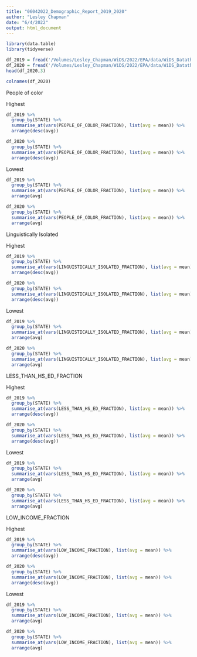 ```yaml
---
title: "06042022_Demographic_Report_2019_2020"
author: "Lesley Chapman"
date: "6/4/2022"
output: html_document
---
```


```r
library(data.table)
library(tidyverse)
```


```r
df_2019 = fread('/Volumes/Lesley_Chapman/WiDS/2022/EPA/data/WiDS_Datathon/Datathon_EPA_Air_Quality_Demographics_Meteorology_2019.csv')
df_2020 = fread('/Volumes/Lesley_Chapman/WiDS/2022/EPA/data/WiDS_Datathon/Datathon_EPA_Air_Quality_Demographics_Meteorology_2020.csv')
head(df_2020,3)
```


```r
colnames(df_2020)
```

People of color

Highest
```r
df_2019 %>%
  group_by(STATE) %>%
  summarise_at(vars(PEOPLE_OF_COLOR_FRACTION), list(avg = mean)) %>%
  arrange(desc(avg))
```

```r
df_2020 %>%
  group_by(STATE) %>%
  summarise_at(vars(PEOPLE_OF_COLOR_FRACTION), list(avg = mean)) %>%
  arrange(desc(avg))
```

Lowest
```r
df_2019 %>%
  group_by(STATE) %>%
  summarise_at(vars(PEOPLE_OF_COLOR_FRACTION), list(avg = mean)) %>%
  arrange(avg)
```

```r
df_2020 %>%
  group_by(STATE) %>%
  summarise_at(vars(PEOPLE_OF_COLOR_FRACTION), list(avg = mean)) %>%
  arrange(avg)
```

Linguistically Isolated

Highest
```r
df_2019 %>%
  group_by(STATE) %>%
  summarise_at(vars(LINGUISTICALLY_ISOLATED_FRACTION), list(avg = mean)) %>%
  arrange(desc(avg))
```


```r
df_2020 %>%
  group_by(STATE) %>%
  summarise_at(vars(LINGUISTICALLY_ISOLATED_FRACTION), list(avg = mean)) %>%
  arrange(desc(avg))
```


Lowest
```r
df_2019 %>%
  group_by(STATE) %>%
  summarise_at(vars(LINGUISTICALLY_ISOLATED_FRACTION), list(avg = mean)) %>%
  arrange(avg)
```


```r
df_2020 %>%
  group_by(STATE) %>%
  summarise_at(vars(LINGUISTICALLY_ISOLATED_FRACTION), list(avg = mean)) %>%
  arrange(avg)
```



LESS_THAN_HS_ED_FRACTION

Highest
```r
df_2019 %>%
  group_by(STATE) %>%
  summarise_at(vars(LESS_THAN_HS_ED_FRACTION), list(avg = mean)) %>%
  arrange(desc(avg))
```



```r
df_2020 %>%
  group_by(STATE) %>%
  summarise_at(vars(LESS_THAN_HS_ED_FRACTION), list(avg = mean)) %>%
  arrange(desc(avg))
```

Lowest
```r
df_2019 %>%
  group_by(STATE) %>%
  summarise_at(vars(LESS_THAN_HS_ED_FRACTION), list(avg = mean)) %>%
  arrange(avg)
```



```r
df_2020 %>%
  group_by(STATE) %>%
  summarise_at(vars(LESS_THAN_HS_ED_FRACTION), list(avg = mean)) %>%
  arrange(avg)
```



LOW_INCOME_FRACTION

Highest

```r
df_2019 %>%
  group_by(STATE) %>%
  summarise_at(vars(LOW_INCOME_FRACTION), list(avg = mean)) %>%
  arrange(desc(avg))
```

```r
df_2020 %>%
  group_by(STATE) %>%
  summarise_at(vars(LOW_INCOME_FRACTION), list(avg = mean)) %>%
  arrange(desc(avg))
```



Lowest

```r
df_2019 %>%
  group_by(STATE) %>%
  summarise_at(vars(LOW_INCOME_FRACTION), list(avg = mean)) %>%
  arrange(avg)
```

```r
df_2020 %>%
  group_by(STATE) %>%
  summarise_at(vars(LOW_INCOME_FRACTION), list(avg = mean)) %>%
  arrange(avg)
```







